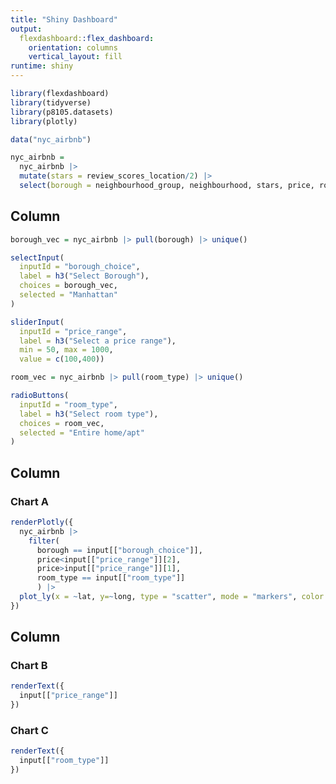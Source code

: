 ```yaml
---
title: "Shiny Dashboard"
output: 
  flexdashboard::flex_dashboard:
    orientation: columns
    vertical_layout: fill
runtime: shiny
---
```


```r
library(flexdashboard)
library(tidyverse)
library(p8105.datasets)
library(plotly)

data("nyc_airbnb")

nyc_airbnb =
  nyc_airbnb |>
  mutate(stars = review_scores_location/2) |>
  select(borough = neighbourhood_group, neighbourhood, stars, price, room_type, lat, long)
```

Column {.sidebar}
-----------------------------------------------------------------------

```r
borough_vec = nyc_airbnb |> pull(borough) |> unique()

selectInput(
  inputId = "borough_choice",
  label = h3("Select Borough"),
  choices = borough_vec,
  selected = "Manhattan"
)

sliderInput(
  inputId = "price_range",
  label = h3("Select a price range"),
  min = 50, max = 1000,
  value = c(100,400))

room_vec = nyc_airbnb |> pull(room_type) |> unique()

radioButtons(
  inputId = "room_type",
  label = h3("Select room type"),
  choices = room_vec,
  selected = "Entire home/apt"
)

```

Column {data-width=650}
-----------------------------------------------------------------------

### Chart A

```r
renderPlotly({
  nyc_airbnb |>
    filter(
      borough == input[["borough_choice"]],
      price<input[["price_range"]][2], 
      price>input[["price_range"]][1],
      room_type == input[["room_type"]]
      ) |>
  plot_ly(x = ~lat, y=~long, type = "scatter", mode = "markers", color = ~price)
})
```

Column {data-width=350}
-----------------------------------------------------------------------

### Chart B

```r
renderText({
  input[["price_range"]]
})
```

### Chart C

```r
renderText({
  input[["room_type"]]
})
```

